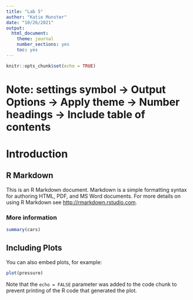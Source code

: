 ```yaml
---
title: "Lab 5"
author: "Katie Munster"
date: "10/26/2021"
output: 
  html_document: 
    theme: journal
    number_sections: yes
    toc: yes
---
```


```r
knitr::opts_chunk$set(echo = TRUE)
```

# Note: settings symbol -> Output Options -> Apply theme -> Number headings -> Include table of contents

# Introduction

## R Markdown

This is an R Markdown document. Markdown is a simple formatting syntax for authoring HTML, PDF, and MS Word documents. For more details on using R Markdown see <http://rmarkdown.rstudio.com>.

### More information

```r
summary(cars)
```

## Including Plots

You can also embed plots, for example:

```r
plot(pressure)
```

Note that the `echo = FALSE` parameter was added to the code chunk to prevent printing of the R code that generated the plot.
